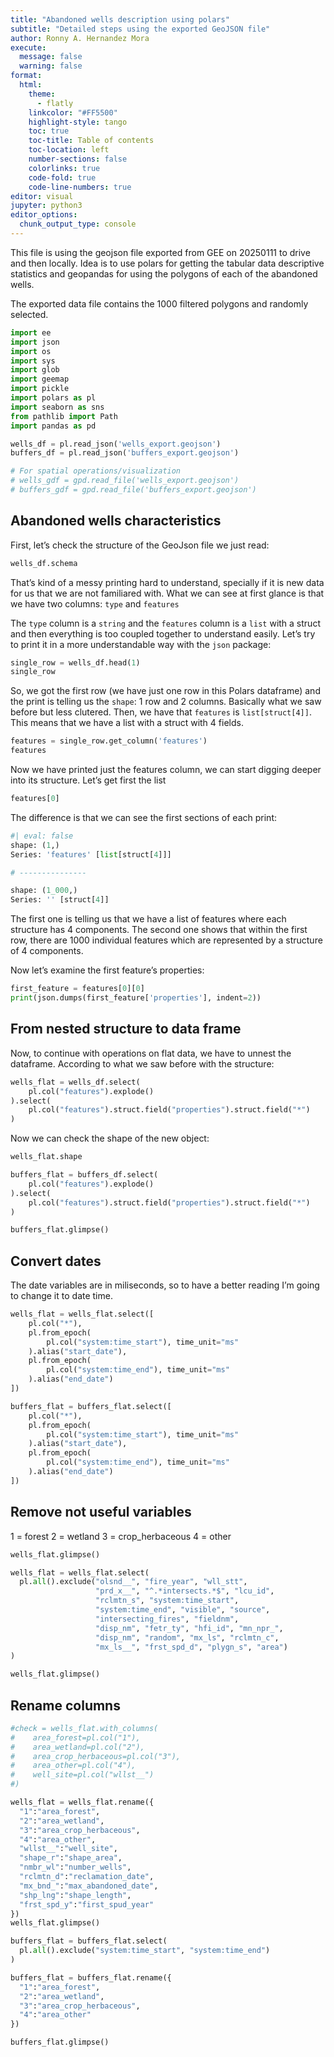 ```yaml
---
title: "Abandoned wells description using polars"
subtitle: "Detailed steps using the exported GeoJSON file"
author: Ronny A. Hernandez Mora
execute:
  message: false
  warning: false
format: 
  html:
    theme:
      - flatly
    linkcolor: "#FF5500"
    highlight-style: tango
    toc: true
    toc-title: Table of contents
    toc-location: left
    number-sections: false
    colorlinks: true
    code-fold: true
    code-line-numbers: true
editor: visual
jupyter: python3
editor_options: 
  chunk_output_type: console
---
```



This file is using the geojson file exported from GEE on 20250111 to drive
and then locally. Idea is to use polars for getting the tabular data
descriptive statistics and geopandas for using the polygons of each
of the abandoned wells.

The exported data file contains the 1000 filtered polygons and randomly 
selected.


```python
import ee
import json
import os
import sys
import glob
import geemap
import pickle
import polars as pl
import seaborn as sns
from pathlib import Path
import pandas as pd
```

```python
wells_df = pl.read_json('wells_export.geojson')
buffers_df = pl.read_json('buffers_export.geojson')

# For spatial operations/visualization
# wells_gdf = gpd.read_file('wells_export.geojson')
# buffers_gdf = gpd.read_file('buffers_export.geojson')
```

## Abandoned wells characteristics

First, let's check the structure of the GeoJson file we just
read:

```python
wells_df.schema
```

That's kind of a messy printing hard to understand, specially if
it is new data for us that we are not familiared with. What we can
see at first glance is that we have two columns: `type` and `features`

The `type` column is a `string` and the `features` column is a `list`
with a struct and then everything is too coupled together to understand
easily. Let's try to print it in a more understandable way with the `json`
package:

```python
single_row = wells_df.head(1)
single_row
```

So, we got the first row (we have just one row in this Polars dataframe)
and the print is telling us the `shape`: 1 row and 2 columns. Basically
what we saw before but less clutered. Then, we have that `features` is
`list[struct[4]]`. This means that we have a list with a struct with
4 fields.

```python
features = single_row.get_column('features')
features 
```

Now we have printed just the features column, we can start digging
deeper into its structure. Let's get first the list

```python
features[0]
```

The difference is that we can see the first sections of each print:

```python
#| eval: false
shape: (1,)
Series: 'features' [list[struct[4]]]

# ---------------

shape: (1_000,)
Series: '' [struct[4]]
```

The first one is telling us that we have a list of features where each
structure has 4 components. The second one shows that within the first row, 
there are 1000 individual features which are represented by a structure of
4 components.

Now let's examine the first feature's properties:

```python
first_feature = features[0][0]  
print(json.dumps(first_feature['properties'], indent=2))
```

## From nested structure to data frame 

Now, to continue with operations on flat data, we have to
unnest the dataframe. According to what we saw before with
the structure:


```python
wells_flat = wells_df.select(
    pl.col("features").explode()
).select(
    pl.col("features").struct.field("properties").struct.field("*")
)
```

Now we can check the shape of the new object:

```python
wells_flat.shape
```


```python
buffers_flat = buffers_df.select(
    pl.col("features").explode()
).select(
    pl.col("features").struct.field("properties").struct.field("*")
)
```

```python
buffers_flat.glimpse()
```

## Convert dates

The date variables are in miliseconds, so to have a better reading
I'm going to change it to date time.

```python
wells_flat = wells_flat.select([
    pl.col("*"),
    pl.from_epoch(
        pl.col("system:time_start"), time_unit="ms"
    ).alias("start_date"),
    pl.from_epoch(
        pl.col("system:time_end"), time_unit="ms"
    ).alias("end_date")
])
```

```python
buffers_flat = buffers_flat.select([
    pl.col("*"),
    pl.from_epoch(
        pl.col("system:time_start"), time_unit="ms"
    ).alias("start_date"),
    pl.from_epoch(
        pl.col("system:time_end"), time_unit="ms"
    ).alias("end_date")
])
```

## Remove not useful variables

1 = forest
2 = wetland
3 = crop_herbaceous
4 = other

```python
wells_flat.glimpse()
```

```python
wells_flat = wells_flat.select(
  pl.all().exclude("olsnd__", "fire_year", "wll_stt",
                   "prd_x__", "^.*intersects.*$", "lcu_id",
                   "rclmtn_s", "system:time_start",
                   "system:time_end", "visible", "source",
                   "intersecting_fires", "fieldnm",
                   "disp_nm", "fetr_ty", "hfi_id", "mn_npr_",
                   "disp_nm", "random", "mx_ls", "rclmtn_c",
                   "mx_ls__", "frst_spd_d", "plygn_s", "area")
)

wells_flat.glimpse()
```

## Rename columns

```python
#check = wells_flat.with_columns(
#    area_forest=pl.col("1"),
#    area_wetland=pl.col("2"),
#    area_crop_herbaceous=pl.col("3"),
#    area_other=pl.col("4"),
#    well_site=pl.col("wllst__")
#)

wells_flat = wells_flat.rename({
  "1":"area_forest",
  "2":"area_wetland",
  "3":"area_crop_herbaceous",
  "4":"area_other",
  "wllst__":"well_site",
  "shape_r":"shape_area",
  "nmbr_wl":"number_wells",
  "rclmtn_d":"reclamation_date",
  "mx_bnd_":"max_abandoned_date",
  "shp_lng":"shape_length",
  "frst_spd_y":"first_spud_year"
})
wells_flat.glimpse()
```

```python
buffers_flat = buffers_flat.select(
  pl.all().exclude("system:time_start", "system:time_end")
)

buffers_flat = buffers_flat.rename({
  "1":"area_forest",
  "2":"area_wetland",
  "3":"area_crop_herbaceous",
  "4":"area_other"
})

buffers_flat.glimpse()
```
